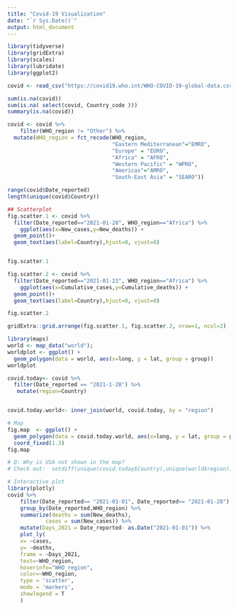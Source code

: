 ```yaml
---
title: "Covid-19 Visualization"
date: "`r Sys.Date()`"
output: html_document
---
```


```r
library(tidyverse)
library(gridExtra)
library(scales)
library(lubridate)
library(ggplot2)
```

```r

covid <- read_csv("https://covid19.who.int/WHO-COVID-19-global-data.csv")

```

```r
sum(is.na(covid))
sum(is.na( select(covid, Country_code )))
summary(is.na(covid))
```

```r
covid <- covid %>% 
    filter(WHO_region != "Other") %>% 
  mutate(WHO_region = fct_recode(WHO_region,
                                 "Eastern Mediterranean"="EMRO",
                                 "Europe" = "EURO",
                                 "Africa" = "AFRO",
                                 "Western Pacific" = "WPRO",
                                 "Americas"="AMRO",
                                 "South-East Asia" = "SEARO"))
```

```r

range(covid$Date_reported)
length(unique(covid$Country))
```


```r

## Scatterplot
fig.scatter.1 <- covid %>% 
  filter(Date_reported=="2021-01-28", WHO_region=="Africa") %>% 
    ggplot(aes(x=New_cases,y=New_deaths)) +
  geom_point()+
  geom_text(aes(label=Country),hjust=0, vjust=0)


fig.scatter.1

```


```r

fig.scatter.2 <- covid %>% 
  filter(Date_reported=="2021-01-23", WHO_region=="Africa") %>% 
    ggplot(aes(x=Cumulative_cases,y=Cumulative_deaths)) +
  geom_point()+
  geom_text(aes(label=Country),hjust=0, vjust=0)

fig.scatter.2

```

```r
gridExtra::grid.arrange(fig.scatter.1, fig.scatter.2, nrow=1, ncol=2)
```


```r
library(maps)
world <- map_data("world");
worldplot <- ggplot() +
  geom_polygon(data = world, aes(x=long, y = lat, group = group)) 
worldplot
```


```r

covid.today<- covid %>% 
  filter(Date_reported == "2021-1-28") %>% 
   mutate(region=Country)


covid.today.world<- inner_join(world, covid.today, by = "region")

# Map
fig.map  <- ggplot() +
  geom_polygon(data = covid.today.world, aes(x=long, y = lat, group = group,fill=New_deaths)) + 
  coord_fixed(1.3)
fig.map

# Q: Why is USA not shown in the map?
# Check out:  setdiff(unique(covid.today$Country),unique(world$region))!

```

```r
# Interactive plot
library(plotly)
covid %>% 
    filter(Date_reported>= "2021-01-01", Date_reported<= "2021-01-28") %>% 
    group_by(Date_reported,WHO_region) %>% 
    summarize(deaths = sum(New_deaths),
            cases = sum(New_cases)) %>% 
    mutate(Days_2021 = Date_reported- as.Date("2021-01-01")) %>%
    plot_ly(
    x= ~cases,
    y= ~deaths,
    frame = ~Days_2021,
    text=~WHO_region,
    hoverinfo="WHO_region",
    color=~WHO_region,
    type = 'scatter',
    mode = 'markers',
    showlegend = T
    )

```
